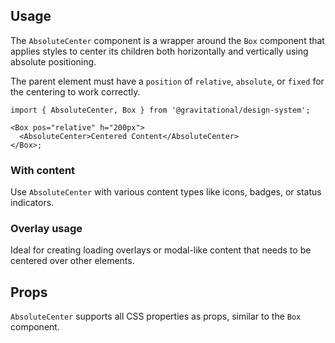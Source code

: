 


<Meta title="Components/Layout/Center (Absolute)" />

<DocsHeader
  title="Center (Absolute)"
  description="Used to horizontally and vertically center content within a container, using absolute positioning."
/>

<Canvas of={AbsoluteCenterStories.Example} />

## Usage

The `AbsoluteCenter` component is a wrapper around the `Box` component that applies styles to center its children both horizontally and vertically using absolute positioning.

The parent element must have a `position` of `relative`, `absolute`, or `fixed` for the centering to work correctly.

```tsx
import { AbsoluteCenter, Box } from '@gravitational/design-system';

<Box pos="relative" h="200px">
  <AbsoluteCenter>Centered Content</AbsoluteCenter>
</Box>;
```

### With content

Use `AbsoluteCenter` with various content types like icons, badges, or status indicators.

<Canvas of={AbsoluteCenterStories.WithContent} />

### Overlay usage

Ideal for creating loading overlays or modal-like content that needs to be centered over other elements.

<Canvas of={AbsoluteCenterStories.Overlay} />

## Props

`AbsoluteCenter` supports all CSS properties as props, similar to the `Box` component.

